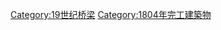 {{Commonscat|Bridges completed in 1804}}
{{Cat nav 10years|19世纪桥梁|1804||年完工橋梁}}

[[Category:19世纪桥梁|Category:19世纪桥梁]]
[[Category:1804年完工建築物|Category:1804年完工建築物]]